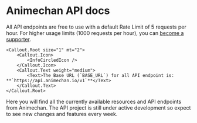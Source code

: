 
# Animechan API docs

<div style={{marginTop: '20px;'}}>
	<Callout.Root size="1" color="blue">
		<Callout.Icon>
			<InfoCircledIcon />
		</Callout.Icon>
		<Callout.Text weight="medium">
			<Text>All API endpoints are free to use with a default Rate Limit of 5 requests per hour. For higher usage limits (1000 requests per hour), you can <a href="/support">become a supporter</a>.</Text>
		</Callout.Text>
	</Callout.Root>

	<Callout.Root size="1" mt="2">
		<Callout.Icon>
			<InfoCircledIcon />
		</Callout.Icon>
		<Callout.Text weight="medium">
			<Text>The Base URL (`BASE_URL`) for all API endpoint is: **`https://api.animechan.io/v1`**</Text>
		</Callout.Text>
	</Callout.Root>
</div>

Here you will find all the currently available resources and API endpoints from Animechan. The API project is still under active development so expect to see new changes and features every week.
